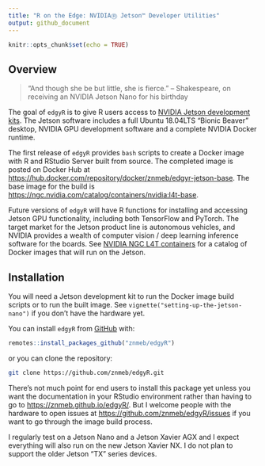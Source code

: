 ```yaml
---
title: "R on the Edge: NVIDIAⓇ Jetson™ Developer Utilities"
output: github_document
---
```


```r
knitr::opts_chunk$set(echo = TRUE)
```

## Overview

> "And though she be but little, she is fierce."
> -- Shakespeare, on receiving an NVIDIA Jetson Nano for his birthday

The goal of `edgyR` is to give R users access to 
[NVIDIA Jetson development kits](https://developer.nvidia.com/embedded/develop/hardware). The Jetson
software includes a full Ubuntu 18.04LTS "Bionic Beaver" desktop, NVIDIA GPU
development software and a complete NVIDIA Docker runtime.

The first release of `edgyR` provides `bash` scripts to create a
Docker image with R and RStudio Server built from source. The completed image
is posted on Docker Hub at
[https://hub.docker.com/repository/docker/znmeb/edgyr-jetson-base](https://hub.docker.com/repository/docker/znmeb/edgyr-jetson-base).
The base image for the build is
<https://ngc.nvidia.com/catalog/containers/nvidia:l4t-base>.

Future versions of `edgyR` will have R functions for installing and
accessing Jetson GPU functionality, including both TensorFlow and PyTorch.
The target market for the Jetson product line is autonomous vehicles,
and NVIDIA provides a wealth of computer vision / deep learning
inference software for the boards. See
[NVIDIA NGC L4T containers](https://ngc.nvidia.com/catalog/containers?orderBy=modifiedDESC&pageNumber=0&query=l4t&quickFilter=containers&filters=)
for a catalog of Docker images that will run on the Jetson.

## Installation

You will need a Jetson development kit to run the Docker image build scripts or
to run the built image. See `vignette("setting-up-the-jetson-nano")` if you
don't have the hardware yet.

You can install `edgyR` from
[GitHub](https://github.com/znmeb/edgyR) with:

``` r
remotes::install_packages_github("znmeb/edgyR")
```

or you can clone the repository:

```bash
git clone https://github.com/znmeb/edgyR.git
```

There's not much point for end users to install this package yet unless you
want the documentation in your RStudio environment rather than having to go
to <https://znmeb.github.io/edgyR/>. But I welcome people with the hardware to
open issues at <https://github.com/znmeb/edgyR/issues> if you want to go through the image build process.

I regularly test on a Jetson Nano and a Jetson Xavier AGX and I expect
everything will also run on the new Jetson Xavier NX. I do not plan to support
the older Jetson "TX" series devices.
